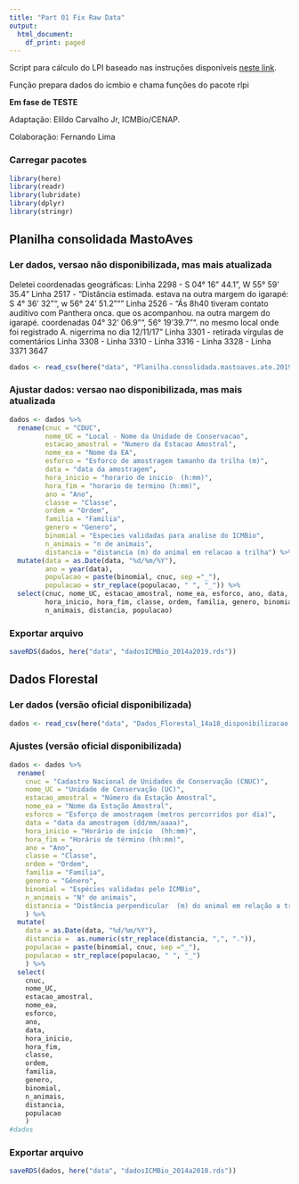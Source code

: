 ```yaml
---
title: "Part 01 Fix Raw Data"
output:
  html_document:
    df_print: paged
---
```


Script para cálculo do LPI baseado nas instruções disponíveis [neste link](https://github.com/Zoological-Society-of-London/rlpi).

Função prepara dados do icmbio e chama funções do pacote rlpi

**Em fase de TESTE**

Adaptação: Elildo Carvalho Jr, ICMBio/CENAP.

Colaboração: Fernando Lima

### Carregar pacotes

```r
library(here)
library(readr)
library(lubridate)
library(dplyr)
library(stringr)
```

## Planilha consolidada MastoAves

### Ler dados, versao não disponibilizada, mas mais atualizada

Deletei coordenadas geográficas:
Linha 2298 - S 04° 16" 44.1", W 55° 59' 35.4"
Linha 2517 - "Distância estimada. estava na outra margem do igarapé: S 4° 36' 32"", w 56° 24' 51.2"""
Linha 2526 - "Ás 8h40 tiveram contato auditivo com Panthera onca. que os acompanhou. na outra margem do igarapé. coordenadas 04° 32' 06.9"", 56° 19'39.7"". no mesmo local onde foi registrado A. nigerrima no dia 12/11/17"
Linha 3301 - retirada vírgulas de comentários
Linha 3308 - 
Linha 3310 - 
Linha 3316 - 
Linha 3328 - 
Linha 3371
3647

```r
dados <- read_csv(here("data", "Planilha.consolidada.mastoaves.ate.2019a.csv"), show_col_types = FALSE)
```

### Ajustar dados: versao nao disponibilizada, mas mais atualizada

```r
dados <- dados %>%
  rename(cnuc = "CDUC",
         nome_UC = "Local - Nome da Unidade de Conservacao",
         estacao_amostral = "Numero da Estacao Amostral",
         nome_ea = "Nome da EA",
         esforco = "Esforco de amostragem tamanho da trilha (m)",
         data = "data da amostragem",
         hora_inicio = "horario de inicio  (h:mm)",
         hora_fim = "horario de termino (h:mm)",
         ano = "Ano",
         classe = "Classe",
         ordem = "Ordem",
         familia = "Familia",
         genero = "Genero",
         binomial = "Especies validadas para analise do ICMBio",
         n_animais = "n de animais",
         distancia = "distancia (m) do animal em relacao a trilha") %>%
  mutate(data = as.Date(data, "%d/%m/%Y"),
         ano = year(data),
         populacao = paste(binomial, cnuc, sep ="_"),
         populacao = str_replace(populacao, " ", "_")) %>%
  select(cnuc, nome_UC, estacao_amostral, nome_ea, esforco, ano, data,
         hora_inicio, hora_fim, classe, ordem, familia, genero, binomial,
         n_animais, distancia, populacao)
```

### Exportar arquivo

```r
saveRDS(dados, here("data", "dadosICMBio_2014a2019.rds"))
```

## Dados Florestal

### Ler dados (versão oficial disponibilizada)

```r
dados <- read_csv(here("data", "Dados_Florestal_14a18_disponibilizacao.csv"))
```

### Ajustes (versão oficial disponibilizada)

```r
dados <- dados %>%
  rename(
    cnuc = "Cadastro Nacional de Unidades de Conservação (CNUC)",
    nome_UC = "Unidade de Conservação (UC)",
    estacao_amostral = "Número da Estação Amostral",
    nome_ea = "Nome da Estação Amostral",
    esforco = "Esforço de amostragem (metros percorridos por dia)",
    data = "data da amostragem (dd/mm/aaaa)",
    hora_inicio = "Horário de início  (hh:mm)",
    hora_fim = "Horário de término (hh:mm)",
    ano = "Ano",
    classe = "Classe",
    ordem = "Ordem",
    familia = "Família",
    genero = "Gênero",
    binomial = "Espécies validadas pelo ICMBio",
    n_animais = "N° de animais",
    distancia = "Distância perpendicular  (m) do animal em relação a trilha"
    ) %>%
  mutate(
    data = as.Date(data, "%d/%m/%Y"),
    distancia =  as.numeric(str_replace(distancia, ",", ".")),
    populacao = paste(binomial, cnuc, sep ="_"),
    populacao = str_replace(populacao, " ", "_")
    ) %>%
  select(
    cnuc,
    nome_UC,
    estacao_amostral,
    nome_ea,
    esforco,
    ano,
    data,
    hora_inicio,
    hora_fim,
    classe,
    ordem,
    familia,
    genero,
    binomial,
    n_animais,
    distancia,
    populacao
    )
#dados
```

### Exportar arquivo

```r
saveRDS(dados, here("data", "dadosICMBio_2014a2018.rds"))
```
